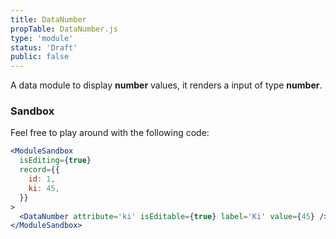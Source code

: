 ```yaml
---
title: DataNumber
propTable: DataNumber.js
type: 'module'
status: 'Draft'
public: false
---
```


A data module to display **number** values, it renders a input of type **number**.

### Sandbox

Feel free to play around with the following code:

```jsx
<ModuleSandbox
  isEditing={true}
  record={{
    id: 1,
    ki: 45,
  }}
>
  <DataNumber attribute='ki' isEditable={true} label='Ki' value={45} />
</ModuleSandbox>
```
